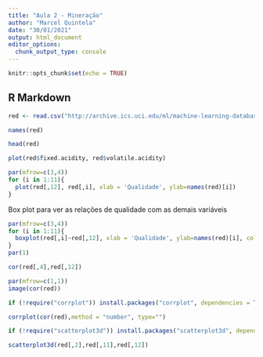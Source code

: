 ---
title: "Aula 2 - Mineração"
author: "Marcel Quintela"
date: "30/01/2021"
output: html_document
editor_options: 
  chunk_output_type: console
---

```{r setup, include=FALSE}
knitr::opts_chunk$set(echo = TRUE)
```

## R Markdown

```{r leitura dados}
red <- read.csv("http://archive.ics.uci.edu/ml/machine-learning-databases/wine-quality/winequality-red.csv",sep=";")
```

```{r}
names(red)
```

```{r}
head(red)
```

```{r}
plot(red$fixed.acidity, red$volatile.acidity)
```

```{r}
par(mfrow=c(3,4))
for (i in 1:11){
  plot(red[,12], red[,i], xlab = 'Qualidade', ylab=names(red)[i])
}
```

Box plot para ver as relações de qualidade com as demais variáveis

```{r}
par(mfrow=c(3,4))
for (i in 1:11){
  boxplot(red[,i]~red[,12], xlab = 'Qualidade', ylab=names(red)[i], col="light blue")
}
par(1)
```

```{r}
cor(red[,4],red[,12])

```

```{r}
par(mfrow=c(1,1))
image(cor(red))
```

```{r eval=TRUE, include=FALSE}
if (!require("corrplot")) install.packages("corrplot", dependencies = TRUE, INSTALL_opts = '--no-lock')
```

```{r}
corrplot(cor(red),method = "number", type="")
```

```{r eval=TRUE, include=FALSE}
if (!require("scatterplot3d")) install.packages("scatterplot3d", dependencies = TRUE, INSTALL_opts = '--no-lock')

```

```{r}
scatterplot3d(red[,2],red[,11],red[,12])
```

